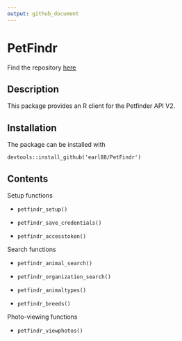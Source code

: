 ```yaml
---
output: github_document
---
```


# PetFindr

Find the repository [here](https://github.com/earl88/PetFindr)

## Description

This package provides an R client for the Petfinder API V2.

## Installation

The package can be installed with

`devtools::install_github('earl88/PetFindr')`

## Contents

Setup functions

* `petfindr_setup()`

* `petfindr_save_credentials()`

* `petfindr_accesstoken()`

Search functions

* `petfindr_animal_search()`

* `petfindr_organization_search()`

* `petfindr_animaltypes()`

* `petfindr_breeds()`

Photo-viewing functions

* `petfindr_viewphotos()`